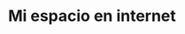 ---
title: Mi espacio en internet
description: A veces escribo sobre mis experiencias, pensamientos y cosas que he aprendido. No soy escritor, pero intento compartir mis conocimientos con los demás.
---